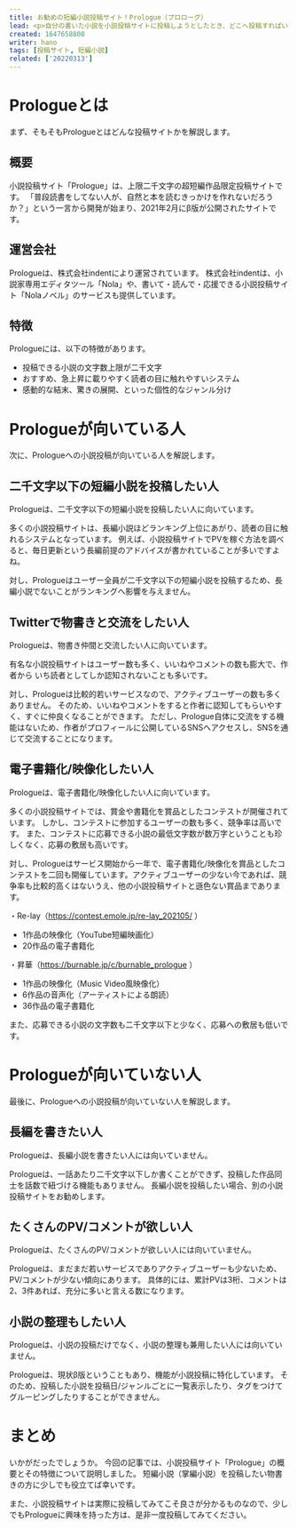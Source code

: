 ```yaml
---
title: お勧めの短編小説投稿サイト！Prologue（プロローグ）
lead: <p>自分の書いた小説を小説投稿サイトに投稿しようとしたとき、どこへ投稿すればいいのか悩むことはありませんか。</p><p>今回の記事では、筆者が一年以上利用している小説投稿サイトから、二千文字以下の短編小説（掌編小説）投稿にお勧めな小説投稿サイト「Prologue（プロローグ）」の紹介と、向いている人、向いていない人について解説します。</p><p>短編小説に興味を持ち、どこかへ投稿してみたいな、と考えている方の参考になれば嬉しいです。</p>
created: 1647658800
writer: hano
tags: [投稿サイト, 短編小説]
related: ['20220313']
---
```


# Prologueとは

まず、そもそもPrologueとはどんな投稿サイトかを解説します。

## 概要

小説投稿サイト「Prologue」は、上限二千文字の超短編作品限定投稿サイトです。
「普段読書をしてない人が、自然と本を読むきっかけを作れないだろうか？」という一言から開発が始まり、2021年2月にβ版が公開されたサイトです。

## 運営会社

Prologueは、株式会社indentにより運営されています。
株式会社indentは、小説家専用エディタツール「Nola」や、書いて・読んで・応援できる小説投稿サイト「Nolaノベル」のサービスも提供しています。

## 特徴

Prologueには、以下の特徴があります。
- 投稿できる小説の文字数上限が二千文字
- おすすめ、急上昇に載りやすく読者の目に触れやすいシステム
- 感動的な結末、驚きの展開、といった個性的なジャンル分け

# Prologueが向いている人

次に、Prologueへの小説投稿が向いている人を解説します。

## 二千文字以下の短編小説を投稿したい人

Prologueは、二千文字以下の短編小説を投稿したい人に向いています。

多くの小説投稿サイトは、長編小説ほどランキング上位にあがり、読者の目に触れるシステムとなっています。
例えば、小説投稿サイトでPVを稼ぐ方法を調べると、毎日更新という長編前提のアドバイスが書かれていることが多いですよね。

対し、Prologueはユーザー全員が二千文字以下の短編小説を投稿するため、長編小説でないことがランキングへ影響を与えません。

## Twitterで物書きと交流をしたい人

Prologueは、物書き仲間と交流したい人に向いています。

有名な小説投稿サイトはユーザー数も多く、いいねやコメントの数も膨大で、作者から いち読者としてしか認知されないことも多いです。

対し、Prologueは比較的若いサービスなので、アクティブユーザーの数も多くありません。
そのため、いいねやコメントをすると作者に認知してもらいやすく、すぐに仲良くなることができます。
ただし、Prologue自体に交流をする機能はないため、作者がプロフィールに公開しているSNSへアクセスし、SNSを通じて交流することになります。

## 電子書籍化/映像化したい人

Prologueは、電子書籍化/映像化したい人に向いています。

多くの小説投稿サイトでは、賞金や書籍化を賞品としたコンテストが開催されています。
しかし、コンテストに参加するユーザーの数も多く、競争率は高いです。
また、コンテストに応募できる小説の最低文字数が数万字ということも珍しくなく、応募の敷居も高いです。

対し、Prologueはサービス開始から一年で、電子書籍化/映像化を賞品としたコンテストを二回も開催しています。アクティブユーザーの少ない今であれば、競争率も比較的高くはないうえ、他の小説投稿サイトと遜色ない賞品まであります。

・Re-lay（https://contest.emole.jp/re-lay_202105/ ）
- 1作品の映像化（YouTube短編映画化）
- 20作品の電子書籍化

・昇華（https://burnable.jp/c/burnable_prologue ）
- 1作品の映像化（Music Video風映像化）
- 6作品の音声化（アーティストによる朗読）
- 36作品の電子書籍化

また、応募できる小説の文字数も二千文字以下と少なく、応募への敷居も低いです。

# Prologueが向いていない人

最後に、Prologueへの小説投稿が向いていない人を解説します。

## 長編を書きたい人

Prologueは、長編小説を書きたい人には向いていません。

Prologueは、一話あたり二千文字以下しか書くことができず、投稿した作品同士を話数で紐づける機能もありません。
長編小説を投稿したい場合、別の小説投稿サイトをお勧めします。

## たくさんのPV/コメントが欲しい人

Prologueは、たくさんのPV/コメントが欲しい人には向いていません。

Prologueは、まだまだ若いサービスでありアクティブユーザーも少ないため、PV/コメントが少ない傾向にあります。
具体的には、累計PVは3桁、コメントは2、3件あれば、充分に多いと言える数になります。

## 小説の整理もしたい人

Prologueは、小説の投稿だけでなく、小説の整理も兼用したい人には向いていません。

Prologueは、現状β版ということもあり、機能が小説投稿に特化しています。
そのため、投稿した小説を投稿日/ジャンルごとに一覧表示したり、タグをつけてグルーピングしたりすることができません。

# まとめ

いかがだったでしょうか。
今回の記事では、小説投稿サイト「Prologue」の概要とその特徴について説明しました。
短編小説（掌編小説）を投稿したい物書きの方に少しでも役立てば幸いです。

また、小説投稿サイトは実際に投稿してみてこそ良さが分かるものなので、少しでもPrologueに興味を持った方は、是非一度投稿してみてください。
